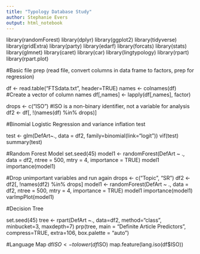 ```yaml
---
title: "Typology Database Study"
author: Stephanie Evers
output: html_notebook
---
```


library(randomForest)
library(dplyr)
library(ggplot2)
library(tidyverse)
library(gridExtra)
library(party)
library(edarf)
library(forcats)
library(stats)
library(glmnet)
library(caret)
library(car)
library(lingtypology)
library(rpart)
library(rpart.plot)

#Basic file prep (read file, convert columns in data frame to factors, prep for regression)

df <- read.table("FTSdata.txt", header=TRUE)
names <- colnames(df) #Create a vector of column names
df[,names] <- lapply(df[,names], factor)

drops <- c("ISO") #ISO is a non-binary identifier, not a variable for analysis
df2 <- df[, !(names(df) %in% drops)] 

#Binomial Logistic Regression and variance inflation test

test <- glm(DefArt~., data = df2, family=binomial(link="logit"))
vif(test)
summary(test)

#Random Forest Model
set.seed(45)
model1 <- randomForest(DefArt ~ ., data = df2, ntree = 500, mtry = 4, importance = TRUE)
model1
importance(model1)


#Drop unimportant variables and run again
drops <- c("Topic", "SR")
df2 <- df2[, !names(df2) %in% drops]
model1 <- randomForest(DefArt ~ ., data = df2, ntree = 500, mtry = 4, importance = TRUE)
model1
importance(model1)
varImpPlot(model1)

#Decision Tree

set.seed(45)
tree <- rpart(DefArt ~., data=df2, method="class", minbucket=3, maxdepth=7)
prp(tree, main = "Definite Article Predictors", compress=TRUE, extra=106, box.palette = "auto")

#Language Map
df$ISO <- tolower(df$ISO)
map.feature(lang.iso(df$ISO))




